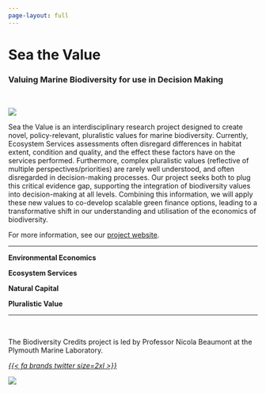```yaml
---
page-layout: full
---
```


# Sea the Value
### Valuing Marine Biodiversity for use in Decision Making

</br>

::: {.grid}

::: {.g-col-12 .g-col-md-5}

![](images/seathevalue_ratio.webp){fig-alt="Photograph taken directly from above of a rocky coastline and a deep blue sea."}

:::

::: {.g-col-12 .g-col-md-7}

Sea the Value is an interdisciplinary research project designed to create novel, policy-relevant, pluralistic values for marine biodiversity. Currently, Ecosystem Services assessments often disregard differences in habitat extent, condition and quality, and the effect these factors have on the services performed. Furthermore, complex pluralistic values (reflective of multiple perspectives/priorities) are rarely well understood, and often disregarded in decision-making processes. Our project seeks both to plug this critical evidence gap, supporting the integration of biodiversity values into decision-making at all levels. Combining this information, we will apply these new values to co-develop scalable green finance options, leading to a transformative shift in our understanding and utilisation of the economics of biodiversity.

For more information, see our [project website](https://www.pml.ac.uk/science/Projects/Sea-the-Value).

:::

:::

<hr />

::: {.grid}

::: {.g-col-6 .g-col-md-3 .text-center}

**Environmental Economics**

:::

::: {.g-col-6 .g-col-md-3 .text-center}

**Ecosystem Services**

:::

::: {.g-col-6 .g-col-md-3 .text-center}

**Natural Capital**

:::

::: {.g-col-6 .g-col-md-3 .text-center}

**Pluralistic Value**

:::

:::

<hr />

::: {.grid}

::: {.g-col-12 .g-col-md-9}

<br />

The Biodiversity Credits project is led by Professor Nicola Beaumont at the Plymouth Marine Laboratory.

<div class="text-center">
<a href="https://twitter.com/SeaTheValue"><i>{{< fa brands twitter size=2xl >}}</i></a>
</div>

:::

::: {.g-col-12 .g-col-md-3}

```{=html}
<img src="https://www.pml.ac.uk/getattachment/78ea8e9c-4d38-4e46-937b-591e5d34e805/beaumont_nicky_750.jpg" class="profile-shape-circle profile-image" >
```

:::

:::